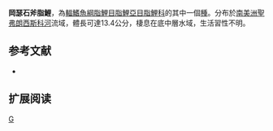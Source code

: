 {{Speciesbox 
| taxon = Triportheus guentheri
| status = NE
| status_system = IUCN3.1
| authority =  [[Garman|Garman]], 1890
| synonyms = *''Chalcinus guentheri''<br /><small>Garman, 1890</small>
}}
'''岡瑟石斧脂鯉'''，為[[輻鰭魚綱|輻鰭魚綱]][[脂鯉目|脂鯉目]][[脂鯉亞目|脂鯉亞目]][[脂鯉科|脂鯉科]]的其中一個[[種|種]]。分布於[[南美洲|南美洲]][[聖弗朗西斯科河|聖弗朗西斯科河]]流域，體長可達13.4公分，棲息在底中層水域，生活習性不明。

==参考文献==
{{refbegin}}
*{{FishBase_species|genus=Triportheus|species=guentheri|year=2014|month=1}}
{{refend}}

== 扩展阅读 ==
{{refbegin}}
{{wikispecies-inline|Triportheus guentheri|岡瑟石斧脂鯉}}
{{refend}}
{{Taxonbar|from=Q5775388}}

[[Category:石斧脂鯉屬|G]]


{{魚類小作品}}